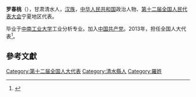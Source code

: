 '''罗春桃'''（{{bd|1966年||}}），甘肃清水人，[[汉族|汉族]]，[[中华人民共和国|中华人民共和国]]政治人物、[[第十二届全国人民代表大会|第十二届全国人民代表大会]]宁夏地区代表。

毕业于[[中南工业大学|中南工业大学]]工业分析专业。加入[[中国共产党|中国共产党]]。2013年，担任全国人大代表<ref>{{cite news|title=全国人大代表信息-罗春桃|url= http://210.82.31.1:8084/delegate/viewDelegate.action?dbid=122595|accessdate=2013-04-05|newspaper=全国人大网|archive-url=https://web.archive.org/web/20160305225843/http://www.npc.gov.cn/delegate/viewDelegate.action?dbid=122595|archive-date=2016-03-05|dead-url=yes}}</ref>。

==參考文獻==
{{reflist}}
{{中国政治人物小作品}}

[[Category:第十二届全国人大代表|Category:第十二届全国人大代表]]
[[Category:清水縣人|Category:清水縣人]]
[[Category:羅姓|Category:羅姓]]